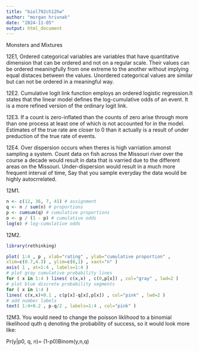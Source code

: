 ---
title: "biol792ch12hw"
author: "morgan hrivnak"
date: "2024-11-05"
output: html_document
---

Monsters and Mixtures 

12E1,
Ordered categorical variables are variables that have quantitative dimension that can be ordered and not on a regular scale. Their values can be ordered meaningfully from one extreme to the another without implying equal distaces between the values. Unordered categorical values are similar but can not be ordered in a meaningful way.

12E2.
Cumulative logit link function employs an ordered logistic regression.It states that the linear model defines the log-cumulative odds of an event. It is a more refined version of the ordinary logit link.

12E3.
If a count is zero-inflated than the counts of zero arise through more than one process at least one of which is not accounted for in the model. Estimates of the true rate are closer to 0 than it actually is a result of under preduction of the true rate of events.

12E4. 
Over dispersion occurs when theres is high varriation amonst sampling a system. Count data on fish across the Missouri river over the course a decade would result in data that is varried due to the different areas on the Missouri. Under-dispersion would result in a much more frequent interval of time, Say that you sample everyday the data would be highly autocrrelated. 

12M1.
```{r}
n <- c(12, 36, 7, 41) # assignment
q <- n / sum(n) # proportions
p <- cumsum(q) # cumulative proportions
o <- p / (1 - p) # cumulative odds
log(o) # log-cumulative odds
```
12M2.
```{r}
library(rethinking)

plot( 1:4 , p , xlab="rating" , ylab="cumulative proportion" ,
xlim=c(0.7,4.3) , ylim=c(0,1) , xaxt="n" )
axis( 1 , at=1:4 , labels=1:4 )
# plot gray cumulative probability lines
for ( x in 1:4 ) lines( c(x,x) , c(0,p[x]) , col="gray" , lwd=2 )
# plot blue discrete probability segments
for ( x in 1:4 )
lines( c(x,x)+0.1 , c(p[x]-q[x],p[x]) , col="pink" , lwd=2 )
# add number labels
text( 1:4+0.2 , p-q/2 , labels=1:4 , col="pink" )
```

12M3.
You would need to change the poisson liklihood to a binomial likelihood quth q denoting the probability of success, so it would look more like:

Pr(y|p0, q, n)= (1-p0)Binom(y,n,q)





